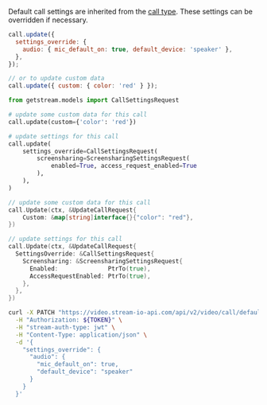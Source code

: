 
Default call settings are inherited from the [call type](/api/call_types/settings/). These settings can be overridden if necessary.

<Tabs groupId="examples">
<TabItem value="js" label="JavaScript">

```js
call.update({
  settings_override: {
    audio: { mic_default_on: true, default_device: 'speaker' },
  },
});

// or to update custom data
call.update({ custom: { color: 'red' } });
```

</TabItem>
<TabItem value="py" label="Python">

```py
from getstream.models import CallSettingsRequest

# update some custom data for this call
call.update(custom={'color': 'red'})

# update settings for this call
call.update(
    settings_override=CallSettingsRequest(
        screensharing=ScreensharingSettingsRequest(
            enabled=True, access_request_enabled=True
        ),
    ),
)
```

</TabItem>
<TabItem value="go" label="Golang">

```go
// update some custom data for this call
call.Update(ctx, &UpdateCallRequest{
	Custom: &map[string]interface{}{"color": "red"},
})

// update settings for this call
call.Update(ctx, &UpdateCallRequest{
  SettingsOverride: &CallSettingsRequest{
    Screensharing: &ScreensharingSettingsRequest{
      Enabled:              PtrTo(true),
      AccessRequestEnabled: PtrTo(true),
    },
  },
})
```

</TabItem>
<TabItem value="curl" label="cURL">

```bash
curl -X PATCH "https://video.stream-io-api.com/api/v2/video/call/default/${CALL_ID}?api_key=${API_KEY}" \
  -H "Authorization: ${TOKEN}" \
  -H "stream-auth-type: jwt" \
  -H "Content-Type: application/json" \
  -d '{
    "settings_override": {
      "audio": {
        "mic_default_on": true,
        "default_device": "speaker"
      }
    }
  }'
```

</TabItem>
</Tabs>
